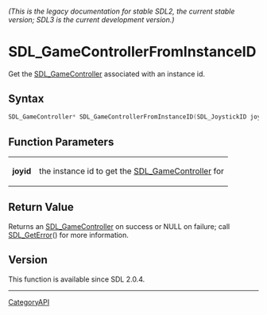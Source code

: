 ====== (This is the legacy documentation for stable SDL2, the current stable version; SDL3 is the current development version.) ======
= SDL_GameControllerFromInstanceID =

Get the [[SDL_GameController]] associated with an instance id.

== Syntax ==

<syntaxhighlight lang='c'>
SDL_GameController* SDL_GameControllerFromInstanceID(SDL_JoystickID joyid);
</syntaxhighlight>

== Function Parameters ==

{|
|'''joyid'''
|the instance id to get the [[SDL_GameController]] for
|}

== Return Value ==

Returns an [[SDL_GameController]] on success or NULL on failure; call
[[SDL_GetError]]() for more information.

== Version ==

This function is available since SDL 2.0.4.

----
[[CategoryAPI]]


